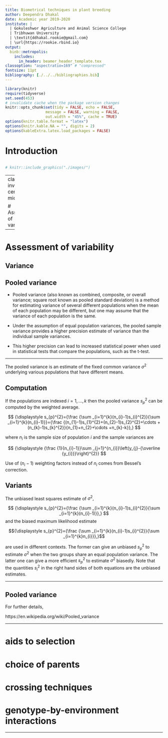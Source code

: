 ```yaml
---
title: Biometrical techniques in plant breeding
author: Deependra Dhakal
date: Academic year 2019-2020 
institute: |
  | Gokuleshwor Agriculture and Animal Science College
  | Tribhuwan University
  | \textit{ddhakal.rookie@gmail.com}
  | \url{https://rookie.rbind.io}
output: 
  binb::metropolis:
    includes:
      in_header: beamer_header_template.tex
classoption: "aspectratio=169" # "compressed"
fontsize: 11pt
bibliography: [./../../bibliographies.bib]
---
```


```r
library(knitr)
require(tidyverse)
set.seed(453)
# invalidate cache when the package version changes
knitr::opts_chunk$set(tidy = FALSE, echo = FALSE, 
                  message = FALSE, warning = FALSE,
                  out.width = "45%", cache = TRUE)
options(knitr.table.format = "latex")
options(knitr.kable.NA = "", digits = 2)
options(kableExtra.latex.load_packages = FALSE)
```

# Introduction

##

```r
# knitr::include_graphics("./images/")
```

---
class: inverse, center, middle

# Assessment of variability

---

# Assessment of variability

## Variance

## Pooled variance

- Pooled variance (also known as combined, composite, or overall variance; square root known as pooled standard deviation) is a method for estimating variance of several different populations when the mean of each population may be different, but one may assume that the variance of each population is the same.

- Under the assumption of equal population variances, the pooled sample variance provides a higher precision estimate of variance than the individual sample variances. 

- This higher precision can lead to increased statistical power when used in statistical tests that compare the populations, such as the t-test.

---

The pooled variance is an estimate of the fixed common variance ${\displaystyle \sigma ^{2}}$ underlying various populations that have different means.

## Computation

If the populations are indexed ${\displaystyle i=1,\ldots ,k}$ then the pooled variance ${\displaystyle s_{p}^{2}}$ can be computed by the weighted average.

$$
{\displaystyle s_{p}^{2}={\frac {\sum _{i=1}^{k}(n_{i}-1)s_{i}^{2}}{\sum _{i=1}^{k}(n_{i}-1)}}={\frac {(n_{1}-1)s_{1}^{2}+(n_{2}-1)s_{2}^{2}+\cdots +(n_{k}-1)s_{k}^{2}}{n_{1}+n_{2}+\cdots +n_{k}-k}},}
$$

where ${\displaystyle n_{i}}$ is the sample size of population ${\displaystyle i}$ and the sample variances are

$$
{\displaystyle {\frac {1}{n_{i}-1}}\sum _{j=1}^{n_{i}}\left(y_{j}-{\overline {y_{i}}}\right)^{2}}
$$

Use of ${\displaystyle (n_{i}-1)}$ weighting factors instead of ${\displaystyle n_{i}}$ comes from Bessel's correction.

## Variants

The unbiased least squares estimate of ${\displaystyle \sigma ^{2},}$

$$
{\displaystyle s_{p}^{2}={\frac {\sum _{i=1}^{k}(n_{i}-1)s_{i}^{2}}{\sum _{i=1}^{k}(n_{i}-1)}},}
$$
and the biased maximum likelihood estimate

$${\displaystyle s_{p}^{2}={\frac {\sum _{i=1}^{k}(n_{i}-1)s_{i}^{2}}{\sum _{i=1}^{k}n_{i}}},}$$

are used in different contexts. The former can give an unbiased ${\displaystyle s_{p}^{2}}$ to estimate ${\displaystyle \sigma ^{2}}$ when the two groups share an equal population variance. The latter one can give a more efficient ${\displaystyle s_{p}^{2}}$ to estimate ${\displaystyle \sigma ^{2}}$ biasedly. Note that the quantities ${\displaystyle s_{i}^{2}}$ in the right hand sides of both equations are the unbiased estimates.

---

## Pooled variance

For further details,

https://en.wikipedia.org/wiki/Pooled_variance

---

# aids to selection 

# choice of parents

# crossing techniques

# genotype-by-environment interactions

---